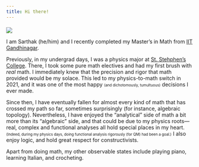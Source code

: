 ```yaml
---
title: Hi there!
---
```


::::: {.grid style="gap: 20px 10px;"}
```{=html}
    <div class="g-col-12" style="font-size: 0;">
        <img src="files/rainbow-bar.svg" height="5px" width="100%">
    </div>
```

::: {.g-col-12 .g-col-sm-4}
```{=html}
    <div class="grid" style="--bs-columns: 5; gap: 0">
        <div class="g-col-1 g-col-sm-0"></div>
        <div class="g-col-3 g-col-sm-5">
          <picture>
            <source media="(min-width: 576px)" srcset="files/me-long.jpg">
            <source media="(max-width: 576px)" srcset="files/me-short.jpg">
            <img src="files/me-short.jpg" class="img-fluid">
          </picture>
        </div>
        <div class="g-col-1 g-col-sm-0"></div>
      </div>
```
:::

::: {.g-col-12 .g-col-sm-8}
I am Sarthak (he/him) and I recently completed my Master's in Math from [IIT Gandhinagar](https://iitgn.ac.in/).

<p>Previously, in my undergrad days, I was a physics major at [St. Stehphen's College](https://www.ststephens.edu/). There, I took some pure math electives and had my first brush with *real* math. I immediately knew that the precision and rigor that math provided would be my solace. This led to my physics-to-math switch in 2021, and it was one of the most happy [(and dichotomously, tumultuous)]{style="font-size: 0.7em"} decisions I ever made.</p>

<p>Since then, I have eventually fallen for almost every kind of math that has crossed my path so far, sometimes surprisingly (for instance, algebraic topology). Nevertheless, I have enjoyed the "analytical" side of math a bit more than its "algebraic" side, and that could be due to my physics roots---real, complex and functional analyses all hold special places in my heart. [(Indeed, during my physics days, doing functional analysis rigorously (for QM) had been a goal.)]{style="font-size: 0.7em"} I also enjoy logic, and hold great respect for constructivists.</p>

<p style="margin-bottom: 0px">

Apart from doing math, my other observable states include playing piano, learning Italian, and crocheting.

</p>
:::

```{=html}
    <div class="g-col-12" style="font-size: 0;">
        <img src="files/rainbow-bar.svg" height="5px" width="100%">
    </div>
```
:::::